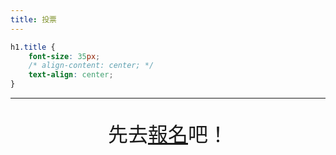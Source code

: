 ```yaml
---
title: 投票
---
```

```css
h1.title {
    font-size: 35px;
    /* align-content: center; */
    text-align: center;
}
```
___

<div style="font-size: 32px ; text-align: center" > 
先去<a href="about.html">報名</a>吧！ 
</div>

